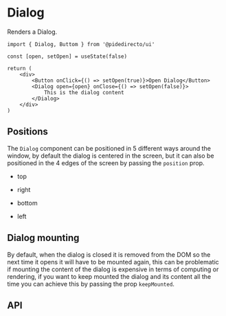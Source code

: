 

<Meta of={DialogStories} />

# Dialog
Renders a Dialog.

<Canvas of={DialogStories.Primary} sourceState='none' />

```tsx
import { Dialog, Buttom } from '@pidedirecto/ui'

const [open, setOpen] = useState(false)

return (
    <div>
        <Button onClick={() => setOpen(true)}>Open Dialog</Button>
        <Dialog open={open} onClose={() => setOpen(false)}>
            This is the dialog content
        </Dialog>
    </div>
)
```

## Positions

The `Dialog` component can be positioned in 5 different ways around the window, by default the dialog is centered in the screen,
but it can also be positioned in the 4 edges of the screen by passing the `position` prop.

- top
<Canvas of={DialogStories.TopDialog} sourceState='none' />

- right
<Canvas of={DialogStories.RightDialog} sourceState='none' />

- bottom
<Canvas of={DialogStories.BottomDialog} sourceState='none' />

- left
<Canvas of={DialogStories.LeftDialog} sourceState='none' />

## Dialog mounting

By default, when the dialog is closed it is removed from the DOM so the next time it opens it will have to be mounted again,
this can be problematic if mounting the content of the dialog is expensive in terms of computing or rendering, if you want to keep mounted the dialog and its content
all the time you can achieve this by passing the prop `keepMounted`.

## API

<ArgTypes of={DialogStories} />

